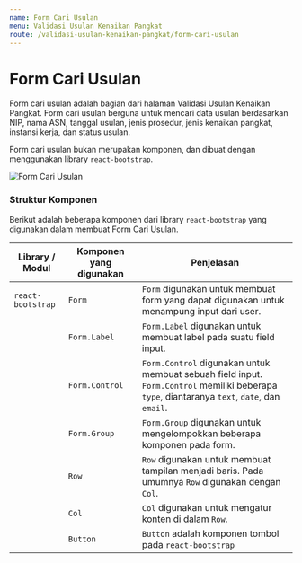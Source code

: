 ```yaml
---
name: Form Cari Usulan
menu: Validasi Usulan Kenaikan Pangkat
route: /validasi-usulan-kenaikan-pangkat/form-cari-usulan
---
```


# Form Cari Usulan

Form cari usulan adalah bagian dari halaman Validasi Usulan
Kenaikan Pangkat. Form cari usulan berguna untuk mencari
data usulan berdasarkan NIP, nama ASN, tanggal usulan,
jenis prosedur, jenis kenaikan pangkat, instansi kerja,
dan status usulan.

Form cari usulan bukan merupakan komponen, dan dibuat dengan
menggunakan library `react-bootstrap`.

![Form Cari Usulan](../../src/img/FormCariUsulan.png)

### Struktur Komponen

Berikut adalah beberapa komponen dari library `react-bootstrap` yang
digunakan dalam membuat Form Cari Usulan.

| Library / Modul   | Komponen yang digunakan | Penjelasan                                                                                                                                   |
| ----------------- | ----------------------- | -------------------------------------------------------------------------------------------------------------------------------------------- |
| `react-bootstrap` | `Form`                  | `Form` digunakan untuk membuat form yang dapat digunakan untuk menampung input dari user.                                                    |
|                   | `Form.Label`            | `Form.Label` digunakan untuk membuat label pada suatu field input.                                                                           |
|                   | `Form.Control`          | `Form.Control` digunakan untuk membuat sebuah field input. `Form.Control` memiliki beberapa `type`, diantaranya `text`, `date`, dan `email`. |
|                   | `Form.Group`            | `Form.Group` digunakan untuk mengelompokkan beberapa komponen pada form.                                                                     |
|                   | `Row`                   | `Row` digunakan untuk membuat tampilan menjadi baris. Pada umumnya `Row` digunakan dengan `Col`.                                             |
|                   | `Col`                   | `Col` digunakan untuk mengatur konten di dalam `Row`.                                                                                        |
|                   | `Button`                | `Button` adalah komponen tombol pada `react-bootstrap`                                                                                       |

